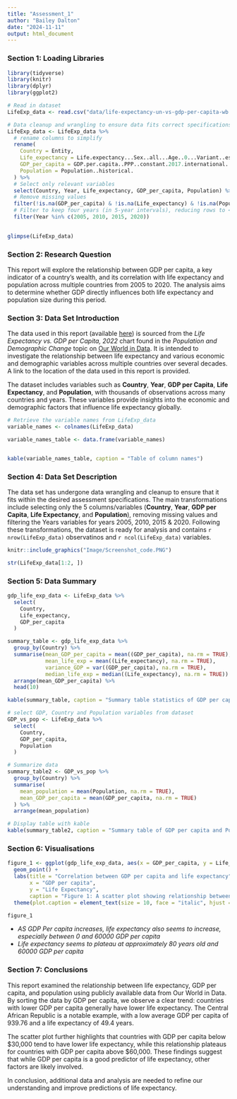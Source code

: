 ```yaml
---
title: "Assessment_1"
author: "Bailey Dalton"
date: "2024-11-11"
output: html_document
---
```


### Section 1: Loading Libraries

```r
library(tidyverse)
library(knitr)
library(dplyr)
library(ggplot2)
```

```r

# Read in dataset 
LifeExp_data <- read.csv("data/life-expectancy-un-vs-gdp-per-capita-wb.csv")

# Data cleanup and wrangling to ensure data fits correct specifications for assessment 1
LifeExp_data <- LifeExp_data %>%
  # rename columns to simplify
  rename(
    Country = Entity,
    Life_expectancy = Life.expectancy...Sex..all...Age..0...Variant..estimates,
    GDP_per_capita = GDP.per.capita..PPP..constant.2017.international...,
    Population = Population..historical.
  ) %>% 
  # Select only relevant variables 
  select(Country, Year, Life_expectancy, GDP_per_capita, Population) %>% 
  # Remove missing values 
  filter(!is.na(GDP_per_capita) & !is.na(Life_expectancy) & !is.na(Population)) %>% 
  # Filter to keep four years (in 5-year intervals), reducing rows to < 1000
  filter(Year %in% c(2005, 2010, 2015, 2020))
  

glimpse(LifeExp_data)
```


### Section 2: Research Question 

This report will explore the relationship between GDP per capita, a key indicator of a country's wealth, and its correlation with life expectancy and population across multiple countries from 2005 to 2020. The analysis aims to determine whether GDP directly influences both life expectancy and population size during this period.


### Section 3: Data Set Introduction

The data used in this report (available [here](https://ourworldindata.org/life-expectancy)) is sourced from the _Life Expectancy vs. GDP per Capita, 2022_ chart found in the _Population and Demographic Change_ topic on [Our World in Data](https://ourworldindata.org/). It is intended to investigate the relationship between life expectancy and various economic and demographic variables across multiple countries over several decades. A link to the location of the data used in this report is provided. 

The dataset includes variables such as **Country**, **Year**, **GDP per Capita**, **Life Expectancy**, and **Population**, with thousands of observations across many countries and years. These variables provide insights into the economic and demographic factors that influence life expectancy globally.

```r

# Retrieve the variable names from LifeExp_data
variable_names <- colnames(LifeExp_data)

variable_names_table <- data.frame(variable_names)


kable(variable_names_table, caption = "Table of column names")
```


### Section 4: Data Set Description 


The data set has undergone data wrangling and cleanup to ensure that it fits within the desired assessment specifications. The main transformations include selecting only the 5 columns/variables (**Country**, **Year**, **GDP per Capita**, **Life Expectancy**, and **Population**), removing missing values and filtering the Years variables for years 2005, 2010, 2015 & 2020. Following these transformations, the dataset is ready for analysis and contains `r nrow(LifeExp_data)` observatinos and `r ncol(LifeExp_data)` variables. 

```r
knitr::include_graphics("Image/Screenshot_code.PNG")
```

```r
str(LifeExp_data[1:2, ])
```

### Section 5: Data Summary

```r
gdp_life_exp_data <- LifeExp_data %>% 
  select(
    Country, 
    Life_expectancy, 
    GDP_per_capita
  )

summary_table <- gdp_life_exp_data %>% 
  group_by(Country) %>% 
  summarise(mean_GDP_per_capita = mean((GDP_per_capita), na.rm = TRUE),
            mean_life_exp = mean((Life_expectancy), na.rm = TRUE), 
            variance_GDP = var((GDP_per_capita), na.rm = TRUE), 
            median_life_exp = median((Life_expectancy), na.rm = TRUE)) %>% 
  arrange(mean_GDP_per_capita) %>% 
  head(10)

kable(summary_table, caption = "Summary table statistics of GDP per capita and Life expectancy by country")
```

```r
# select GDP, Country and Population variables from dataset 
GDP_vs_pop <- LifeExp_data %>% 
  select(
    Country, 
    GDP_per_capita, 
    Population
  )

# Summarize data
summary_table2 <- GDP_vs_pop %>% 
  group_by(Country) %>% 
  summarise(
    mean_population = mean(Population, na.rm = TRUE),
    mean_GDP_per_capita = mean(GDP_per_capita, na.rm = TRUE)
  ) %>% 
  arrange(mean_population)

# Display table with kable
kable(summary_table2, caption = "Summary table of GDP per capita and Population by Country")
```


### Section 6: Visualisations 

```r
figure_1 <- ggplot(gdp_life_exp_data, aes(x = GDP_per_capita, y = Life_expectancy)) + 
  geom_point() +
  labs(title = "Correlation between GDP per capita and life expectancy", 
       x = "GDP per capita", 
       y = "Life Expectancy",
       caption = "Figure 1: A scatter plot showing relationship between GDP per capita and life expectancy") + 
  theme(plot.caption = element_text(size = 10, face = "italic", hjust = 0.5))

figure_1
```

* *_AS GDP Per capita increases, life expectancy also seems to increase, especially between 0 and 60000 GDP per capita_*
* *_Life expectancy seems to plateau at approximately 80 years old and 60000 GDP per capita_* 

### Section 7: Conclusions

This report examined the relationship between life expectancy, GDP per capita, and population using publicly available data from Our World in Data. By sorting the data by GDP per capita, we observe a clear trend: countries with lower GDP per capita generally have lower life expectancy. The Central African Republic is a notable example, with a low average GDP per capita of 939.76 and a life expectancy of 49.4 years.

The scatter plot further highlights that countries with GDP per capita below \$30,000 tend to have lower life expectancy, while this relationship plateaus for countries with GDP per capita above \$60,000. These findings suggest that while GDP per capita is a good predictor of life expectancy, other factors are likely involved.

In conclusion, additional data and analysis are needed to refine our understanding and improve predictions of life expectancy.